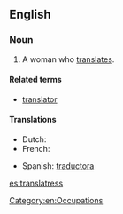 ==English==

===Noun===
{{en-noun|es}}

# A woman who [[translate]]s.

====Related terms====
* [[translator]]

====Translations====
{{trans-top|A woman who translates}}
* Dutch: {{t|nl|vertaalster|f}}
* French: {{t+|fr|traductrice|f}}
{{trans-mid}}
* Spanish: [[traductora]] {{f}}
{{trans-bottom}}

[[Category:en:Occupations]]

[[es:translatress]]